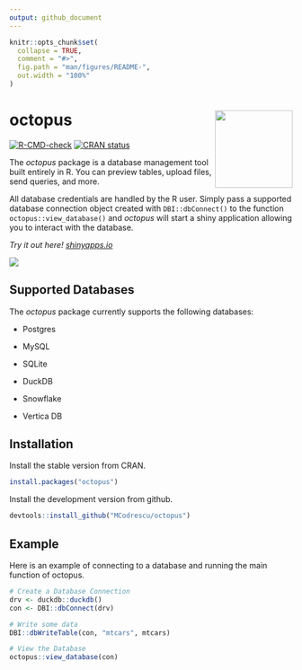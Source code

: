 ```yaml
---
output: github_document
---
```


<!-- README.md is generated from README.Rmd. Please edit that file -->

```r
knitr::opts_chunk$set(
  collapse = TRUE,
  comment = "#>",
  fig.path = "man/figures/README-",
  out.width = "100%"
)
```

# octopus <a href="https://mcodrescu.github.io/octopus/"><img src="https://raw.githubusercontent.com/MCodrescu/octopus/main/images/octopuslogosmall.png" align="right" height="138" /></a>

<!-- badges: start -->

[![R-CMD-check](https://github.com/MCodrescu/octopus/actions/workflows/R-CMD-check.yaml/badge.svg)](https://github.com/MCodrescu/octopus/actions/workflows/R-CMD-check.yaml) [![CRAN status](https://www.r-pkg.org/badges/version/octopus)](https://CRAN.R-project.org/package=octopus)

<!-- badges: end -->

<!-- change -->

The *octopus* package is a database management tool built entirely in R. You can preview tables, upload files, send queries, and more.

All database credentials are handled by the R user. Simply pass a supported database connection object created with `DBI::dbConnect()` to the function `octopus::view_database()` and *octopus* will start a shiny application allowing you to interact with the database.

*Try it out here! [shinyapps.io](https://zszxyy-marcus-codrescu.shinyapps.io/octopusconceptapp/)*

![](https://raw.githubusercontent.com/MCodrescu/octopus/da65cdba6ce2362c7b8c21cd2cf309a3cfcbb17b/images/octopusMainPage3.png)

## Supported Databases

The *octopus* package currently supports the following databases:

-   Postgres

-   MySQL

-   SQLite

-   DuckDB

-   Snowflake

-   Vertica DB

## Installation

Install the stable version from CRAN.

``` r
install.packages("octopus")
```

Install the development version from github.

``` r
devtools::install_github("MCodrescu/octopus")
```

## Example

Here is an example of connecting to a database and running the main function of octopus.

```r
# Create a Database Connection
drv <- duckdb::duckdb()
con <- DBI::dbConnect(drv)

# Write some data
DBI::dbWriteTable(con, "mtcars", mtcars)

# View the Database
octopus::view_database(con)

```
